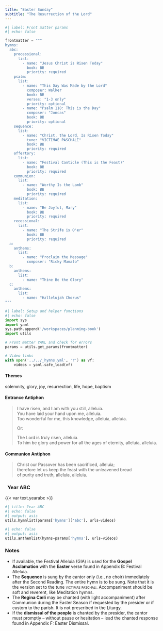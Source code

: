 ```yaml
---
title: "Easter Sunday"
subtitle: "The Resurrection of the Lord"
---
```


```python
#| label: Front matter params
#| echo: false

frontmatter = """
hymns:
  abc:
    processional:
      list:
        - name: "Jesus Christ is Risen Today"
          book: BB
          priority: required
    psalm:
      list:
        - name: "This Day Was Made by the Lord"
          composer: Walker
          book: BB
          verses: "1-3 only"
          priority: optional
        - name: "Psalm 118: This is the Day"
          composer: "Joncas"
          book: BB
          priority: optional
    sequence:
      list:
        - name: "Christ, the Lord, Is Risen Today"
          tune: "VICTIMAE PASCHALI"
          book: BB
          priority: required
    offertory:
      list:
        - name: "Festival Canticle (This is the Feast)"
          book: BB
          priority: required
    communion:
      list:
        - name: "Worthy Is the Lamb"
          book: BB
          priority: required
    meditation:
      list:
        - name: "Be Joyful, Mary"
          book: BB
          priority: required
    recessional:
      list:
        - name: "The Strife is O'er"
          book: BB
          priority: required
  a:
    anthems:
      list:
        - name: "Proclaim the Message"
          composer: "Ricky Manalo"
  b:
    anthems:
      list:
        - name: "Thine Be the Glory"
  c:
    anthems:
      list:
        - name: "Hallelujah Chorus"
"""
```

```python
#| label: Setup and helper functions
#| echo: false
import sys
import yaml
sys.path.append('/workspaces/planning-book')
import utils

# Front matter YAML and check for errors
params = utils.get_params(frontmatter)

# Video links
with open('../../_hymns.yml', 'r') as vf:
    videos = yaml.safe_load(vf)
```

:::  {.red}
#### **Themes**
:::

solemnity, glory, joy, resurrection, life, hope, baptism

:::  {.red}
#### **Entrance Antiphon**
:::

> I have risen, and I am with you still, alleluia.  
> You have laid your hand upon me, alleluia.  
> Too wonderful for me, this knowledge, alleluia, alleluia.  
>  
> [Or:]{.red}  
>  
> The Lord is truly risen, alleluia.  
> To him be glory and power 
> for all the ages of eternity, alleluia, alleluia.

:::  {.red}
#### **Communion Antiphon**
:::

> Christ our Passover has been sacrificed, alleluia;  
> therefore let us keep the feast with the unleavened bread  
> of purity and truth, alleluia, alleluia.  

::: {.titlered}
### &nbsp; Year ABC
:::
{{< var text.yearabc >}}

```python
#| title: Year ABC
#| echo: false
#| output: asis
utils.hymnlist(params['hymns']['abc'], urls=videos)
```


```python
#| echo: false
#| output: asis
utils.anthemlist(hymns=params['hymns'], urls=videos)
```

::: {.red}
### Notes
:::

* If available, the Festival Alleluia (GIA) is used for the **Gospel Acclamation** with the **Easter** verse found in Appendix B: Festival Alleluia.
* The **Sequence** is sung by the cantor only (i.e., no choir) immediately after the Second Reading. The entire hymn is to be sung. Note that it is the version set to the tune <span style="font-variant:small-caps">victimae paschali</span>. Accompaniment should be soft and reverent, like Meditation hymns.
* The **Regina Cæli** may be chanted (with light accompaniment) after Communion during the Easter Season if requested by the presider or if custom to the parish. It is not prescribed in the Liturgy.
* If the **dismissal of the people** is chanted by the presider, the cantor must promptly – without pause or hesitation – lead the chanted response found in Appendix F: Easter Dismissal.